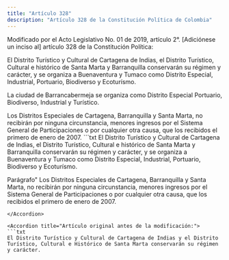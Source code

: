 ```yaml
---
title: "Artículo 328"
description: "Artículo 328 de la Constitución Política de Colombia"
---
```


<Warning>Modificado por el Acto Legislativo No. 01 de 2019, artículo 2°. [Adiciónese un inciso al] artículo 328 de la Constitución Política: </Warning>

El Distrito Turístico y Cultural de Cartagena de Indias, el Distrito Turístico, Cultural e histórico de Santa Marta y Barranquilla conservarán su régimen y carácter, y se organiza a Buenaventura y Tumaco como Distrito Especial, Industrial, Portuario, Biodiverso y Ecoturísmo. 

La ciudad de Barrancabermeja se organiza como Distrito Especial Portuario, Biodiverso, Industrial y Turístico. 

<AccordionGroup>
    <Accordion
        title="Parágrafo"
        defaultOpen
    >
    Los Distritos Especiales de Cartagena, Barranquilla y Santa Marta, no recibirán por ninguna circunstancia, menores ingresos por el Sistema General de Participaciones o por cualquier otra causa, que los recibidos el primero de enero de 2007.
    </Accordion>
</AccordionGroup>


<Accordion title="Artículo Modificado por el Acto Legislativo No. 02 de 2007, artículo 2°. El artículo 328 de la Constitución Política quedará así:">
```txt
El Distrito Turístico y Cultural de Cartagena de Indias, el Distrito
Turístico, Cultural e histórico de Santa Marta y Barranquilla
conservarán su régimen y carácter, y se organiza a Buenaventura y
Tumaco como Distrito Especial, Industrial, Portuario, Biodiverso y
Ecoturísmo.

Parágrafo" Los Distritos Especiales de Cartagena, Barranquilla y Santa
Marta, no recibirán por ninguna circunstancia, menores ingresos por el
Sistema General de Participaciones o por cualquier otra causa, que los
recibidos el primero de enero de 2007.
```
</Accordion>

<Accordion title="Artículo original antes de la modificación:">
```txt
El Distrito Turístico y Cultural de Cartagena de Indias y el Distrito
Turístico, Cultural e Histórico de Santa Marta conservarán su régimen
y carácter.
```
</Accordion>
